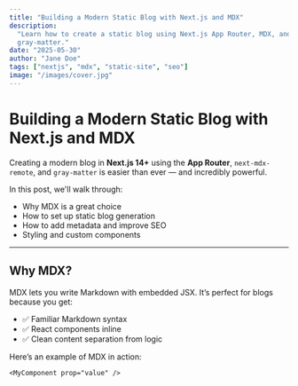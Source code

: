 ```yaml
---
title: "Building a Modern Static Blog with Next.js and MDX"
description:
  "Learn how to create a static blog using Next.js App Router, MDX, and
  gray-matter."
date: "2025-05-30"
author: "Jane Doe"
tags: ["nextjs", "mdx", "static-site", "seo"]
image: "/images/cover.jpg"
---
```



# Building a Modern Static Blog with Next.js and MDX

Creating a modern blog in **Next.js 14+** using the **App Router**,
`next-mdx-remote`, and `gray-matter` is easier than ever — and incredibly
powerful.

In this post, we'll walk through:

- Why MDX is a great choice
- How to set up static blog generation
- How to add metadata and improve SEO
- Styling and custom components

---

## Why MDX?

MDX lets you write Markdown with embedded JSX. It’s perfect for blogs because
you get:

- ✅ Familiar Markdown syntax
- ✅ React components inline
- ✅ Clean content separation from logic

Here’s an example of MDX in action:

```tsx
<MyComponent prop="value" />
```

